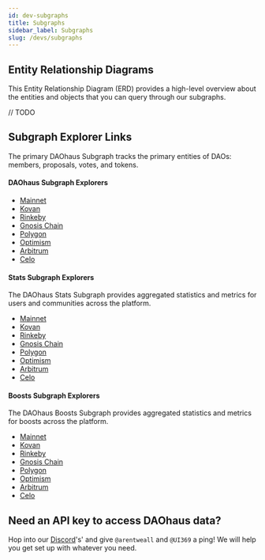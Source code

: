 ```yaml
---
id: dev-subgraphs
title: Subgraphs
sidebar_label: Subgraphs
slug: /devs/subgraphs
---
```

## Entity Relationship Diagrams

This Entity Relationship Diagram (ERD) provides a high-level overview about the entities and objects that you can query through our subgraphs.

// TODO 

## Subgraph Explorer Links 

The primary DAOhaus Subgraph tracks the primary entities of DAOs: members, proposals, votes, and tokens.

#### DAOhaus Subgraph Explorers

-   [Mainnet](https://thegraph.com/hosted-service/subgraph/odyssy-automaton/daohaus)
-   [Kovan](https://thegraph.com/hosted-service/subgraph/odyssy-automaton/daohaus-kovan)
-   [Rinkeby](https://thegraph.com/hosted-service/subgraph/odyssy-automaton/daohaus-rinkeby)
-   [Gnosis Chain](https://thegraph.com/hosted-service/subgraph/odyssy-automaton/daohaus-xdai)
-   [Polygon](https://thegraph.com/hosted-service/subgraph/odyssy-automaton/daohaus-matic)
-   [Optimism](https://thegraph.com/hosted-service/subgraph/odyssy-automaton/daohaus-optimism)
-   [Arbitrum](https://thegraph.com/hosted-service/subgraph/odyssy-automaton/daohaus-arbitrum)
-   [Celo](https://thegraph.com/hosted-service/subgraph/odyssy-automaton/daohaus-celo)

#### Stats Subgraph Explorers

The DAOhaus Stats Subgraph provides aggregated statistics and metrics for users and communities across the platform.

-   [Mainnet](https://thegraph.com/hosted-service/subgraph/odyssy-automaton/daohaus-stats)
-   [Kovan](https://thegraph.com/hosted-service/subgraph/odyssy-automaton/daohaus-stats-kovan)
-   [Rinkeby](https://thegraph.com/hosted-service/subgraph/odyssy-automaton/daohaus-stats-rinkeby)
-   [Gnosis Chain](https://thegraph.com/hosted-service/subgraph/odyssy-automaton/daohaus-stats-xdai)
-   [Polygon](https://thegraph.com/hosted-service/subgraph/odyssy-automaton/daohaus-stats-matic)
-   [Optimism](https://thegraph.com/hosted-service/subgraph/odyssy-automaton/daohaus-stats-optimism)
-   [Arbitrum](https://thegraph.com/hosted-service/subgraph/odyssy-automaton/daohaus-stats-arbitrum)
-   [Celo](https://thegraph.com/hosted-service/subgraph/odyssy-automaton/daohaus-stats-celo)

#### Boosts Subgraph Explorers

The DAOhaus Boosts Subgraph provides aggregated statistics and metrics for boosts across the platform.

-   [Mainnet](https://thegraph.com/hosted-service/subgraph/odyssy-automaton/daohaus-boosts)
-   [Kovan](https://thegraph.com/hosted-service/subgraph/odyssy-automaton/daohaus-boosts-kovan)
-   [Rinkeby](https://thegraph.com/hosted-service/subgraph/odyssy-automaton/daohaus-boosts-rinkeby)
-   [Gnosis Chain](https://thegraph.com/hosted-service/subgraph/odyssy-automaton/daohaus-boosts-xdai)
-   [Polygon](https://thegraph.com/hosted-service/subgraph/odyssy-automaton/daohaus-boosts-matic)
-   [Optimism](https://thegraph.com/hosted-service/subgraph/odyssy-automaton/daohaus-boosts-optimism)
-   [Arbitrum](https://thegraph.com/hosted-service/subgraph/odyssy-automaton/daohaus-boosts-arbitrum)
-   [Celo](https://thegraph.com/hosted-service/subgraph/odyssy-automaton/daohaus-boosts-celo)



## Need an API key to access DAOhaus data?

Hop into our [Discord](https://discord.gg/invite/daohaus)'s' and give `@arentweall` and `@UI369` a ping! We will help you get set up with whatever you need.
